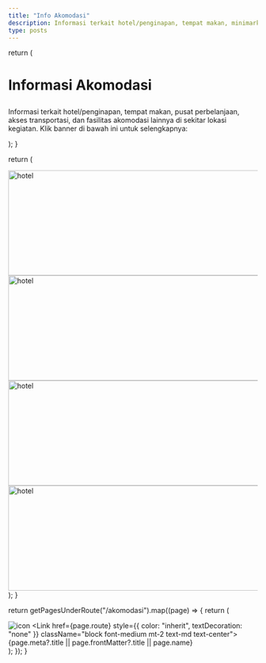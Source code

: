 ```yaml
---
title: "Info Akomodasi"
description: Informasi terkait hotel/penginapan, tempat makan, minimarket/swalayan, akses transportasi, dan fasilitas akomodasi lainnya yang terdekat/di sekitar lokasi kegiatan
type: posts
---
```



  return (
    <div className="max-w-screen-lg mx-auto pt-4 pb-8 mb-6 border-b border-gray-400 border-opacity-20">
      <h1>
        <p className="font-bold text-center mb-6 lg:text-5xl">Informasi Akomodasi</p>
      </h1>
      <p className="text-center text-gray-500 dark:text-gray-400 font-space-grotesk">
        Informasi terkait hotel/penginapan, tempat makan, pusat perbelanjaan, akses transportasi, dan fasilitas akomodasi lainnya di sekitar lokasi kegiatan. Klik banner di bawah ini untuk selengkapnya:
      </p>
    </div>
  );
}

  return (
    <div className="mx-auto mb-6 max-w-screen-lg border-b border-gray-400 border-opacity-20">
      <div className="text-center mb-2">
        <Link href="/akomodasi/hotel"><Image src="/akomodasi/bannerhotel.png" width="1100" height="212" alt="hotel" className="inline-flex" /> </Link>
      </div>
      <div className="text-center mb-2">
        <Link href="/akomodasi/rumahmakan"><Image src="/akomodasi/banneresto.png" width="1100" height="212" alt="hotel" className="inline-flex" /> </Link>
      </div>
      <div className="text-center mb-2">
        <Link href="/akomodasi/belanja"><Image src="/akomodasi/bannerbelanja.png" width="1100" height="212" alt="hotel" className="inline-flex" /> </Link>
      </div>
      <div className="text-center mb-2">
        <Link href="/akomodasi/transportasi"><Image src="/akomodasi/bannertrans.png" width="1100" height="212" alt="hotel" className="inline-flex" /> </Link>
      </div>
    </div>
  );
}

  return getPagesUnderRoute("/akomodasi").map((page) => {
    return (
        <div className="flex items-center justify-center align-top">
          <div key={page.route} className="relative">
            <Link href={page.route}>
              <img className="items-center rounded-t-lg" src={page.frontMatter?.symbol} alt="icon"/>
            </Link>
            <Link href={page.route} style={{ color: "inherit", textDecoration: "none" }} className="block font-medium mt-2 text-md text-center">
              {page.meta?.title || page.frontMatter?.title || page.name}
            </Link>
          </div>
        </div>
    );
  });
}


<AkomodasiHeader />
<BannerAkom />

